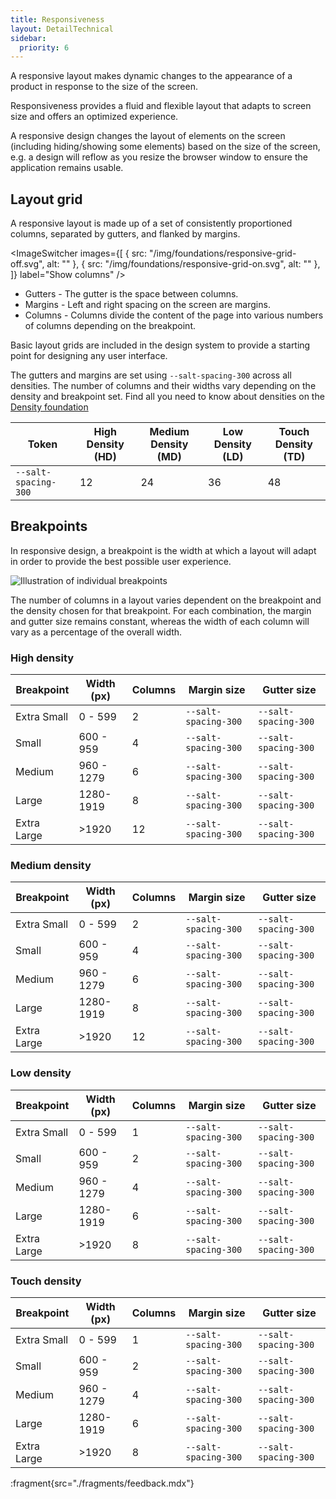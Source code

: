 ```yaml
---
title: Responsiveness
layout: DetailTechnical
sidebar:
  priority: 6
---
```


A responsive layout makes dynamic changes to the appearance of a product in response to the size of the screen.

Responsiveness provides a fluid and flexible layout that adapts to screen size and offers an optimized experience.

A responsive design changes the layout of elements on the screen (including hiding/showing some elements) based on the size of the screen, e.g. a design will reflow as you resize the browser window to ensure the application remains usable.

## Layout grid

A responsive layout is made up of a set of consistently proportioned columns, separated by gutters, and flanked by margins.

<ImageSwitcher
  images={[
    { src: "/img/foundations/responsive-grid-off.svg", alt: "" },
    { src: "/img/foundations/responsive-grid-on.svg", alt: "" },
  ]}
  label="Show columns"
/>

- Gutters - The gutter is the space between columns.
- Margins - Left and right spacing on the screen are margins.
- Columns - Columns divide the content of the page into various numbers of columns depending on the breakpoint.

Basic layout grids are included in the design system to provide a starting point for designing any user interface.

The gutters and margins are set using `--salt-spacing-300` across all densities. The number of columns and their widths vary depending on the density and breakpoint set. Find all you need to know about densities on the [Density foundation](./density)

| Token                | High Density (HD) | Medium Density (MD) | Low Density (LD) | Touch Density (TD) |
| -------------------- | ----------------- | ------------------- | ---------------- | ------------------ |
| `--salt-spacing-300` | 12                | 24                  | 36               | 48                 |

## Breakpoints

In responsive design, a breakpoint is the width at which a layout will adapt in order to provide the best possible user experience.

<Image
  src="/img/foundations/responsive-breakpoints.svg"
  alt="Illustration of individual breakpoints"
/>

The number of columns in a layout varies dependent on the breakpoint and the density chosen for that breakpoint. For each combination, the margin and gutter size remains constant, whereas the width of each column will vary as a percentage of the overall width.

### High density

| Breakpoint  | Width (px) | Columns | Margin size          | Gutter size          |
| ----------- | ---------- | ------- | -------------------- | -------------------- |
| Extra Small | 0 - 599    | 2       | `--salt-spacing-300` | `--salt-spacing-300` |
| Small       | 600 - 959  | 4       | `--salt-spacing-300` | `--salt-spacing-300` |
| Medium      | 960 - 1279 | 6       | `--salt-spacing-300` | `--salt-spacing-300` |
| Large       | 1280-1919  | 8       | `--salt-spacing-300` | `--salt-spacing-300` |
| Extra Large | >1920      | 12      | `--salt-spacing-300` | `--salt-spacing-300` |

### Medium density

| Breakpoint  | Width (px) | Columns | Margin size          | Gutter size          |
| ----------- | ---------- | ------- | -------------------- | -------------------- |
| Extra Small | 0 - 599    | 2       | `--salt-spacing-300` | `--salt-spacing-300` |
| Small       | 600 - 959  | 4       | `--salt-spacing-300` | `--salt-spacing-300` |
| Medium      | 960 - 1279 | 6       | `--salt-spacing-300` | `--salt-spacing-300` |
| Large       | 1280-1919  | 8       | `--salt-spacing-300` | `--salt-spacing-300` |
| Extra Large | >1920      | 12      | `--salt-spacing-300` | `--salt-spacing-300` |

### Low density

| Breakpoint  | Width (px) | Columns | Margin size          | Gutter size          |
| ----------- | ---------- | ------- | -------------------- | -------------------- |
| Extra Small | 0 - 599    | 1       | `--salt-spacing-300` | `--salt-spacing-300` |
| Small       | 600 - 959  | 2       | `--salt-spacing-300` | `--salt-spacing-300` |
| Medium      | 960 - 1279 | 4       | `--salt-spacing-300` | `--salt-spacing-300` |
| Large       | 1280-1919  | 6       | `--salt-spacing-300` | `--salt-spacing-300` |
| Extra Large | >1920      | 8       | `--salt-spacing-300` | `--salt-spacing-300` |

### Touch density

| Breakpoint  | Width (px) | Columns | Margin size          | Gutter size          |
| ----------- | ---------- | ------- | -------------------- | -------------------- |
| Extra Small | 0 - 599    | 1       | `--salt-spacing-300` | `--salt-spacing-300` |
| Small       | 600 - 959  | 2       | `--salt-spacing-300` | `--salt-spacing-300` |
| Medium      | 960 - 1279 | 4       | `--salt-spacing-300` | `--salt-spacing-300` |
| Large       | 1280-1919  | 6       | `--salt-spacing-300` | `--salt-spacing-300` |
| Extra Large | >1920      | 8       | `--salt-spacing-300` | `--salt-spacing-300` |

:fragment{src="./fragments/feedback.mdx"}
